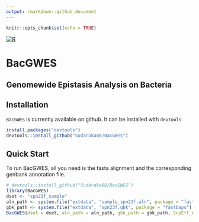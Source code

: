 ```yaml
---
output: rmarkdown::github_document
---
```


```r
knitr::opts_chunk$set(echo = TRUE)
```

<!-- badges: start -->
[![R](https://github.com/Sudaraka88/BacGWES/workflows/r.yml/badge.svg)](https://github.com/Sudaraka88/BacGWES/actions)
<!-- badges: end -->


# BacGWES

## Genomewide Epistasis Analysis on Bacteria

## Installation

`BacGWES` is currently available on github. It can be installed with `devtools`

```r
install.packages("devtools")
devtools::install_github("Sudaraka88/BacGWES")
```

## Quick Start
To run BacGWES, all you need is the fasta alignment and the corresponding genbank annotation file. 
```r
# devtools::install_github("Sudaraka88/BacGWES")
library(BacGWES)
dset <- "spn23f_sample"
aln_path <- system.file("extdata", "sample_spn23f.aln", package = "fastbaps")
gbk_path <- system.file("extdata", "spn23f.gbk", package = "fastbaps")
BacGWES(dset = dset, aln_path = aln_path, gbk_path = gbk_path, SnpEff_Annotate = F)
```
